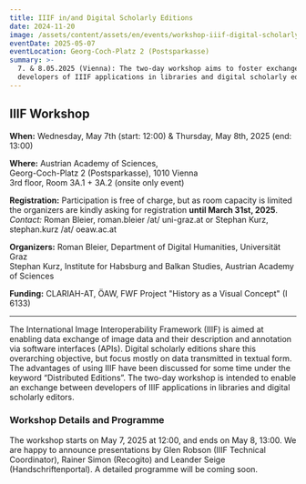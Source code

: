 ```yaml
---
title: IIIF in/and Digital Scholarly Editions
date: 2024-11-20
image: /assets/content/assets/en/events/workshop-iiif-digital-scholarly-editions/image.png
eventDate: 2025-05-07
eventLocation: Georg-Coch-Platz 2 (Postsparkasse)
summary: >-
  7. & 8.05.2025 (Vienna): The two-day workshop aims to foster exchange between
  developers of IIIF applications in libraries and digital scholarly editors.
---
```

## IIIF Workshop

**When:** Wednesday, May 7th (start: 12:00) & Thursday, May 8th, 2025 (end: 13:00)

**Where:** Austrian Academy of Sciences, \
Georg-Coch-Platz 2 (Postsparkasse), 1010 Vienna\
3rd floor, Room 3A.1 + 3A.2 (onsite only event)

**Registration:** Participation is free of charge, but as room capacity is limited the organizers are kindly asking for registration **until March 31st, 2025**.\
*Contact:* Roman Bleier, roman.bleier /at/ uni-graz.at or Stephan Kurz, stephan.kurz /at/ oeaw\.ac.at

**Organizers:** Roman Bleier, Department of Digital Humanities, Universität Graz\
Stephan Kurz, Institute for Habsburg and Balkan Studies, Austrian Academy of Sciences

**Funding:** CLARIAH-AT, ÖAW, FWF Project "History as a Visual Concept" (I 6133)

---

The International Image Interoperability Framework (IIIF) is aimed at enabling data exchange of image data and their description and annotation via software interfaces (APIs). Digital scholarly editions share this overarching objective, but focus mostly on data transmitted in textual form. The advantages of using IIIF have been discussed for some time under the keyword “Distributed Editions”. The two-day workshop is intended to enable an exchange between developers of IIIF applications in libraries and digital scholarly editors.

### Workshop Details and Programme

The workshop starts on May 7, 2025 at 12:00, and ends on May 8, 13:00. We are happy to announce presentations by Glen Robson (IIIF Technical Coordinator), Rainer Simon (Recogito) and Leander Seige (Handschriftenportal). A detailed programme will be coming soon.
